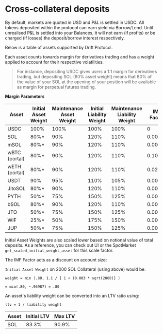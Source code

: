 # Cross-collateral deposits


By default, markets are quoted in USD and P&L is settled in USDC. All tokens deposited within the protocol can earn yield via Borrow/Lend. Until unrealised P&L is settled into your Balances, it will not earn (if profits) or be charged (if losses) the deposit/borrow interest respectively.

Below is a table of assets supported by Drift Protocol.  

Each asset counts towards margin for derivatives trading and has a weight applied to account for their respective volatilities.  


> For instance, depositing USDC gives users a 1:1 margin for derivatives trading, but depositing SOL (80% asset weight) means that 80% of the value of your SOL at the opening of your position will be available as margin for perpetual futures trading.


**Margin **Parameters****

| **Asset**     | **Initial Asset Weight** | **Maintenance Asset Weight** | **Initial Liability Weight** | **Maintenance Liability Weight** | **IMF Factor** | 
| ------------- | ------------------------ | ---------------------------- | ---------------------------- | -------------------------------- | -------------- |
| USDC          | 100%                     | 100%                         | 100%                         | 100%                             | 0              |
| SOL           | 80%*                      | 90%                          | 120%                         | 110%                             | 0.003          | 
| mSOL          | 80%*                     | 90%                          | 120%                         | 110%                             | 0.003          | 
| wBTC (portal) | 80%*                      | 90%                          | 120%                         | 110%                             | 0.105          | 
| wETH (portal) | 80%*                      | 90%                          | 120%                         | 110%                             | 0.025          | 
| USDT          | 90%                      | 95%                          | 110%                         | 105%                             | 0.0004         | 
| JitoSOL       | 80%*                      | 90%                          | 120%                         | 110%                             | 0.00055        | 
| PYTH          | 50%*                      | 75%                          | 150%                         | 125%                             | 0.00055        |
| bSOL          | 80%*                      | 90%                          | 120%                         | 110%                             | 0.00055        |
| JTO           | 50%*                      | 75%                          | 150%                         | 125%                             | 0.00055        | 
| WIF           | 25%*                      | 50%                          | 175%                         | 150%                             | 0.00055        | 
| JUP           | 50%*                      | 75%                          | 150%                         | 125%                             | 0.00055        |

Initial Asset Weights are also scaled lower based on notional value of total deposits. As a reference, you can check out UI or the SpotMarket `get_scaled_initial_weight_asset` for this scale factor.


The IMF Factor acts as a discount on account size:

`Initial Asset Weight` on 2000 SOL Collateral (using above) would be:

`weight = min (.80, 1.1 / [ 1 + (0.003 * sqrt(2000)] )`

`= min(.80, ~.96987) = .80`

An asset's liability weight can be converted into an LTV ratio using:

`ltv = 1 / liability weight`

| **Asset** | **Initial LTV** | **Max LTV** |
| --------- | --------------- | ----------- |
| SOL       | 83.3%           | 90.9%       |


